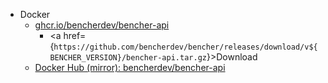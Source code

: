 
- Docker
  - <a href="https://github.com/bencherdev/bencher/pkgs/container/bencher-api">ghcr.io/bencherdev/bencher-api</a>
    - <a href={`https://github.com/bencherdev/bencher/releases/download/v${BENCHER_VERSION}/bencher-api.tar.gz`}>Download</a>
  - <a href="https://hub.docker.com/r/bencherdev/bencher-api">Docker Hub (mirror): bencherdev/bencher-api</a>
